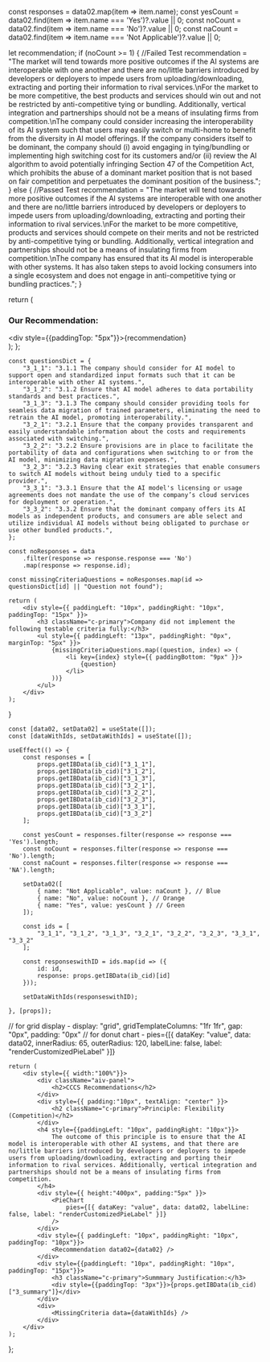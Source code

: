 


  const responses = data02.map(item => item.name);
  const yesCount = data02.find(item => item.name === 'Yes')?.value || 0;
  const noCount = data02.find(item => item.name === 'No')?.value || 0;
  const naCount = data02.find(item => item.name === 'Not Applicable')?.value || 0; 

  let recommendation;
  if (noCount >= 1) {
    //Failed Test
    recommendation = "The market will tend towards more positive outcomes if the AI systems are interoperable with one another and there are no/little barriers introduced by developers or deployers to impede users from uploading/downloading, extracting and porting their information to rival services.\nFor the market to be more competitive, the best products and services should win out and not be restricted by anti-competitive tying or bundling. Additionally, vertical integration and partnerships should not be a means of insulating firms from competition.\nThe company could consider increasing the interoperability of its AI system such that users may easily switch or multi-home to benefit from the diversity in AI model offerings. If the company considers itself to be dominant, the company should (i) avoid engaging in tying/bundling or implementing high switching cost for its customers and/or (ii) review the AI algorithm to avoid potentially infringing Section 47 of the Competition Act, which prohibits the abuse of a dominant market position that is not based on fair competition and perpetuates the dominant position of the business.";
  } else {
    //Passed Test
    recommendation = "The market will tend towards more positive outcomes if the AI systems are interoperable with one another and there are no/little barriers introduced by developers or deployers to impede users from uploading/downloading, extracting and porting their information to rival services.\nFor the market to be more competitive, products and services should compete on their merits and not be restricted by anti-competitive tying or bundling. Additionally, vertical integration and partnerships should not be a means of insulating firms from competition.\nThe company has ensured that its AI model is interoperable with other systems. It has also taken steps to avoid locking consumers into a single ecosystem and does not engage in anti-competitive tying or bundling practices.";
  }

  return (
    <div className="recommendation">
      <h3 className="c-primary">Our Recommendation:</h3>
      <div style={{paddingTop: "5px"}}>{recommendation}</div>
    </div>
  );
};

    const questionsDict = {
        "3_1_1": "3.1.1 The company should consider for AI model to support open and standardized input formats such that it can be interoperable with other AI systems.",
        "3_1_2": "3.1.2 Ensure that AI model adheres to data portability standards and best practices.",
        "3_1_3": "3.1.3 The company should consider providing tools for seamless data migration of trained parameters, eliminating the need to retrain the AI model, promoting interoperability.",
        "3_2_1": "3.2.1 Ensure that the company provides transparent and easily understandable information about the costs and requirements associated with switching.",
        "3_2_2": "3.2.2 Ensure provisions are in place to facilitate the portability of data and configurations when switching to or from the AI model, minimizing data migration expenses.",
        "3_2_3": "3.2.3 Having clear exit strategies that enable consumers to switch AI models without being unduly tied to a specific provider.",
        "3_3_1": "3.3.1 Ensure that the AI model's licensing or usage agreements does not mandate the use of the company’s cloud services for deployment or operation.",
        "3_3_2": "3.3.2 Ensure that the dominant company offers its AI models as independent products, and consumers are able select and utilize individual AI models without being obligated to purchase or use other bundled products.",
    };

    const noResponses = data
        .filter(response => response.response === 'No')
        .map(response => response.id);

    const missingCriteriaQuestions = noResponses.map(id => questionsDict[id] || "Question not found");

    return (
        <div style={{ paddingLeft: "10px", paddingRight: "10px", paddingTop: "15px" }}>
            <h3 className="c-primary">Company did not implement the following testable criteria fully:</h3>
            <ul style={{ paddingLeft: "13px", paddingRight: "0px", marginTop: "5px" }}>
                {missingCriteriaQuestions.map((question, index) => (
                    <li key={index} style={{ paddingBottom: "9px" }}>
                        {question}
                    </li>
                ))}
            </ul>
        </div>
    );
}

    const [data02, setData02] = useState([]);
    const [dataWithIds, setDataWithIds] = useState([]);

    useEffect(() => {
        const responses = [
            props.getIBData(ib_cid)["3_1_1"],
            props.getIBData(ib_cid)["3_1_2"],
            props.getIBData(ib_cid)["3_1_3"],
            props.getIBData(ib_cid)["3_2_1"],
            props.getIBData(ib_cid)["3_2_2"],
            props.getIBData(ib_cid)["3_2_3"],
            props.getIBData(ib_cid)["3_3_1"],
            props.getIBData(ib_cid)["3_3_2"]
        ];

        const yesCount = responses.filter(response => response === 'Yes').length;
        const noCount = responses.filter(response => response === 'No').length;
        const naCount = responses.filter(response => response === 'NA').length;

        setData02([
            { name: "Not Applicable", value: naCount }, // Blue
            { name: "No", value: noCount }, // Orange
            { name: "Yes", value: yesCount } // Green
        ]);

        const ids = [
            "3_1_1", "3_1_2", "3_1_3", "3_2_1", "3_2_2", "3_2_3", "3_3_1", "3_3_2"
        ];

        const responseswithID = ids.map(id => ({
            id: id,
            response: props.getIBData(ib_cid)[id]
        }));

        setDataWithIds(responseswithID);

    }, [props]);

// for grid display - display: "grid", gridTemplateColumns: "1fr 1fr", gap: "0px", padding: "0px" 
// for donut chart - pies={[{ dataKey: "value", data: data02, innerRadius: 65, outerRadius: 120, labelLine: false, label: "renderCustomizedPieLabel" }]} 

    return (
        <div style={{ width:"100%"}}>
            <div className="aiv-panel">
                <h2>CCCS Recommendations</h2>
            </div>
            <div style={{ padding:"10px", textAlign: "center" }}>
                <h2 className="c-primary">Principle: Flexibility (Competition)</h2>
            </div>
            <h4 style={{paddingLeft: "10px", paddingRight: "10px"}}>
                The outcome of this principle is to ensure that the AI model is interoperable with other AI systems, and that there are no/little barriers introduced by developers or deployers to impede users from uploading/downloading, extracting and porting their information to rival services. Additionally, vertical integration and partnerships should not be a means of insulating firms from competition.
            </h4>
            <div style={{ height:"400px", padding:"5px" }}>
                <PieChart
                    pies={[{ dataKey: "value", data: data02, labelLine: false, label: "renderCustomizedPieLabel" }]} 
                />
            </div>
            <div style={{ paddingLeft: "10px", paddingRight: "10px", paddingTop: "10px"}}>
                <Recommendation data02={data02} />
            </div>
            <div style={{paddingLeft: "10px", paddingRight: "10px", paddingTop: "15px"}}>
                <h3 className="c-primary">Summmary Justification:</h3>
                <div style={{paddingTop: "3px"}}>{props.getIBData(ib_cid)["3_summary"]}</div>
            </div>
            <div>
                <MissingCriteria data={dataWithIds} />
            </div>
        </div>
    );
};

